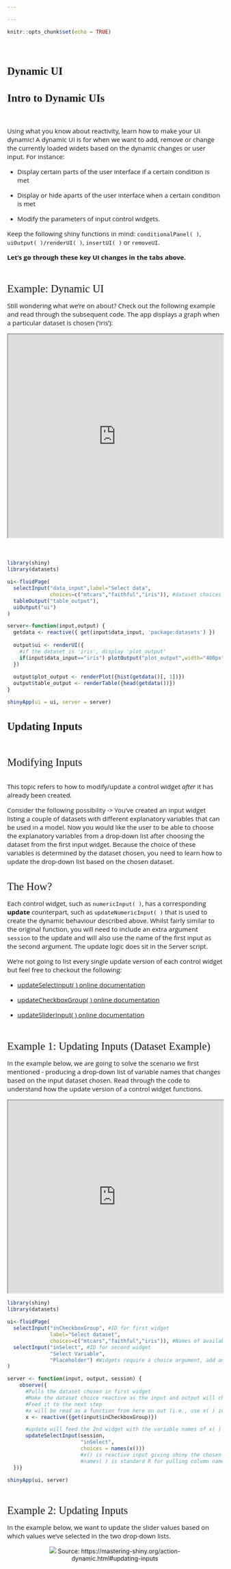 ```yaml
---

---
```

<style>
@import url('https://fonts.googleapis.com/css?family=Scope+One&display=swap');
@import url('https://fonts.googleapis.com/css?family=Scope+One|Unica+One&display=swap&subset=latin-ext');
@import url('https://fonts.googleapis.com/css?family=Open+Sans&display=swap');

h1,h2 {font-family: 'Unica One', cursive;
  font-size: 25px;}
p2 {font-family: 'Unica One', cursive;
  font-size: 25px;}       
p {font-family: 'Open Sans', sans-serif;
  font-size: 15px;}   
</style>
```r
knitr::opts_chunk$set(echo = TRUE)
```
&nbsp;    


# Dynamic UI {.tabset .tabset-fade}  

## Intro to Dynamic UIs
&nbsp;  
<p>Using what you know about reactivity, learn how to make your UI dynamic! A dynamic UI is for when we want to add, remove or change the currently loaded widets based on the dynamic changes or user input. For instance: </p>
<ul>
<li><p>Display certain parts of the user interface if a certain condition is met </p></li>
<li><p>Display or hide aparts of the user interface when a certain condition is met</p></li>
<li><p>Modify the parameters of input control widgets.</p></li>
</ul>  
<p>Keep the following shiny functions in mind: `conditionalPanel( )`, `uiOutput( )/renderUI( )`, `insertUI( )` or `removeUI`.</p>
<p>**Let's go through these key UI changes in the tabs above.**</p>
<br>

<p2>Example: Dynamic UI</p2>
<p>Still wondering what we're on about? Check out the following example and read through the subsequent code. The app displays a graph when a particular dataset is chosen ('iris'):</p>

<center>
<iframe width="100%" height="475" src="https://4-most.shinyapps.io/dynamic_ex/" scrolling= "yes"></iframe>  
</center>  
<br>
```r
library(shiny)
library(datasets)

ui<-fluidPage(
  selectInput("data_input",label="Select data", 
              choices=c("mtcars","faithful","iris")), #dataset choices
  tableOutput("table_output"),
  uiOutput("ui")
)

server<-function(input,output) {
  getdata <- reactive({ get(input$data_input, 'package:datasets') })
  
  output$ui <- renderUI({
    #if the dataset is 'iris', display 'plot_output'
    if(input$data_input=="iris") plotOutput("plot_output",width="400px")
  })
  
  output$plot_output <- renderPlot({hist(getdata()[, 1])})
  output$table_output <- renderTable({head(getdata())})
}

shinyApp(ui = ui, server = server)

```


## Updating Inputs
&nbsp;

<p2>Modifying Inputs</p2>
<br><br>
<p>This topic refers to how to modify/update a control widget *after* it has already been created.</p>
<p>Consider the following possibility -> You've created an input widget listing a couple of datasets with different explanatory variables that can be used in a model. Now you would like the user to be able to choose the explanatory variables from a drop-down list after choosing the dataset from the first input widget. Because the choice of these variables is determined by the dataset chosen, you need to learn how to update the drop-down list based on the chosen dataset. </p>
<p>
<br>
<p2>The How?</p2>
<p>
Each control widget, such as `numericInput( )`, has a corresponding **update** counterpart, such as `updateNumericInput( )` that is used to create the dynamic behaviour described above. Whilst fairly similar to the original function, you will need to include an extra argument `session` to the update and will also use the name of the first input as the second argument. The update logic does sit in the Server script.</p>
<p>We're not going to list every single update version of each control widget but feel free to checkout the following:</p>
<ul>
<li><p>[updateSelectInput( ) online documentation](https://shiny.rstudio.com/reference/shiny/1.2.0/updateSelectInput.html)</p></li>
<li><p>[updateCheckboxGroup( ) online documentation](https://shiny.rstudio.com/reference/shiny/1.2.0/updateCheckboxGroupInput.html)</p></li>
<li><p>[updateSliderInput( ) online documentation](https://shiny.rstudio.com/reference/shiny/latest/updateSliderInput.html)</p></li>
</ul>
<br>

<p2>Example 1: Updating Inputs (Dataset Example)</p2>
<br>
<p>In the example below, we are going to solve the scenario we first mentioned - producing a drop-down list of variable names that changes based on the input dataset chosen. Read through the code to understand how the update version of a control widget functions.</p>
<center>
<iframe width="100%" height="450" src="https://4-most.shinyapps.io/dynamic_ex2/" scrolling= "yes"></iframe>  
</center>

```r
library(shiny)
library(datasets)
  
ui<-fluidPage(
  selectInput("inCheckboxGroup", #ID for first widget
              label="Select dataset",
              choices=c("mtcars","faithful","iris")), #Names of available datasets
  selectInput("inSelect", #ID for second widget
              "Select Variable",
              "Placeholder") #Widgets require a choice argument, add any text for to run without error
)

server <- function(input, output, session) {
    observe({    
      #Pulls the dataset chosen in first widget
      #Make the dataset choice reactive as the input and output will change
      #Feed it to the next step
      #x will be read as a function from here on out (i.e., use x( ) instead of x)
      x <- reactive({get(input$inCheckboxGroup)})

      #update will feed the 2nd widget with the variable names of x( )
      updateSelectInput(session, 
                        "inSelect",
                        choices = names(x())) 
                        #x() is reactive input giving shiny the chosen dataset name
                        #names( ) is standard R for pulling column names
  })}

shinyApp(ui, server)
```
<br>

<p2>Example 2: Updating Inputs</p2>
<br>
<p>In the example below, we want to update the slider values based on which values we've selected in the two drop-down lists.</p>

<center>
<div style="width:75%; height:50%">
![](dynamic_ex1b.PNG)
Source: https://mastering-shiny.org/action-dynamic.html#updating-inputs
</center>
<br>
<p>For some more context:</p>
```r
#You will need to add session as an argument to the server (see below)

server <- function(input, output, session) {
  observeEvent(input$min, { #When change in input$min is observed, do --
    updateNumericInput(session,  #Used to identify different users of your app
                       "n",      #Updating slider with ID 'n'
                       min = input$min) #Updating the min value with reactive input
  })  
  observeEvent(input$max, { #When change in input$max is observed, do --
    updateNumericInput(session, #Used to identify different users of your app
                       "n",     #Updating slider with ID 'n'
                       max = input$max) #Updating the max value with reactive input
  })}

```
<br>

<center>
<iframe width="100%" height="475" src="https://hadley.shinyapps.io/ms-update-basics/" scrolling= "yes"></iframe>  
</center>  

<p2>Exercise Time!</p2>
<br>
<p>You have the following code in your server - A slider widget affects what value is shown in the numericInput widget (box with numeric value).</p2>
<p>What would you write in the server to update the widget?</p>
```r
ui<-fluidPage(
  fluidRow(
    column(3, wellPanel(
      h4("This input control needs to change the next input control"),
      sliderInput("control_num", #Input ID for widget 1
                  "This controls values:", 
                  min = 1, max = 20, value = 15) #Settings for input control
    )),
    column(3, wellPanel(
      #Need to update the values of this control (box displaying values from widget 1)
      numericInput("inNumber",  #Input ID for widget 2
                  "Number input:",
                   min = 1, max = 20, value = 5, step = 0.5)) #Initial settings
    )))
```
<br>
<div id="testing2" style="display:none;">
```r
function(input, output, clientData, session) {
  observe({
    c_num <- input$control_num #For simplicity but you can use input$control_num
    updateNumericInput(session, "inNumber", value = c_num)
  })
}
```
</div>

<button onclick="myFunction()"><p style="color:#696969">Only me if you've tried!</p></button>
<p id="demo2"></p>
<br>
<script>
function myFunction() {
  var x = document.getElementById("testing2").innerHTML;
  document.getElementById("demo2").innerHTML = x;
}
</script>



## Dynamic Visibility
&nbsp;  

<p2>Selective display of the UI</p2>
<br><br>
<p>This next topic is all about how to selectively show or hide certain parts of the UI. We will use Hadley Wickham's example to illustrate how this works in 2 key examples.</p>

>Consider the following first scenario:
>
>>You have 1 sidePanel with a control widget and 3 tabPanels with different content on each tab. The control widget determines which tab and, by extension, what content is displayed on the mainPanel. How can we make this happen?

<p>To illustrate: </p>
<center>
<iframe width="100%" height="400" src="https://hadley.shinyapps.io/ms-dynamic-panels" scrolling= "yes"></iframe>  
</center>  
<br>

<p>In order for this to work, you will need the following CSS code - `"#g_SWITCH { display:none; }"`. It is not necessary for you to know how this works quite yet - Just know that it applies a style (do not display) to the tabsetPanel.</p>

```r
ui <- fluidPage(
  tags$style("#g_SWITCH { display:none; }"), #Hides tabs not selected.
  #The hash is followed by the input ID your're applying the code to. 
  #Do not touch the rest of the CSS code.
  sidebarLayout(
    sidebarPanel(
      #Widget 1 -> 3 options using the IDs identifying the 3 tabs
      selectInput("controller", #Widget ID
                  "Show", 
                  #Choice of 3 tabs, added "panel" to match input IDs below
                  choices = paste0("panel", 1:3))
    ),
    mainPanel( #Not a widget but can still be used as an input function
      tabsetPanel(
        id = "g_SWITCH", #Input ID
        #Following are 3 tabs with content (only text in this instance)
        #Content will be displayed based on the choice of panel in widget 1
        tabPanel("panel1",           #Input ID for tab 1
                 "Panel 1 content"), #Content for tab 1
        tabPanel("panel2",           #Input ID for tab 2
                 "Panel 2 content"), #Content for tab 2
        tabPanel("panel3",           #Input ID for tab 3
                 "Panel 3 content")  #Content for tab 3
      ))
  ))

server <- function(input, output, session) {
  observeEvent(input$controller, {
    updateTabsetPanel(session, 
                      "g_SWITCH", #Update the tabsetPanel with ID 'g_SWITCH'
                      selected = input$controller) 
                      #The tab chosen is dictated by which choice in widget 1 was selected
  })}
```
<br>

<p2>Displaying New Control Widgets</p2>
<br><br>
<p>Unlike the example in the previous tab (Updating Widgets), this topic is about displaying different types of control widgets based on whatever input you may have chosen.</p>

>Consider the second scenario:
>
>><p>You have one datset but would like to apply different statistical models and potentially evaluate their accuracy using different metrics. However, you don't want to create an app for each type of model that you would like to run and you don't want to create a visible tab for each model. Not only do you want to run different types of models, but each type of model will also need different controls. For instance:</p>
<ul><li><p>A Decision Tree model can be constrained by limiting the maximum depth and the minimum number of observations needed for a split.</p></li>
<li><p>What about running Logistic Regression on the same sample but wanting to use an L1 rather than an L2 penalty?</p></li>
<li><p>A KNN model can be tuned by determining how many neighbours you're looking at.</p></li></ul>
>>Each of these models would have different parameters that a user may want to change. How do we make this happen?


<p>To illustrate what you could potentially do, we're going to use Hadley Wickham's following example It's simpler than the scenario we've mentioned but the same process and logic applies. Careful though! Even a simple example can get complex quickly.</p>

<center>
<iframe width="100%" height="450" src="https://hadley.shinyapps.io/ms-dynamic-conditional/" scrolling= "yes"></iframe>  
</center>  
<br>

```r
#Code created outside of the main UI. It is then called in the UI (to make code clearer).
#Think of this like calling a macro inside of another
parameter_tabs <- tagList(
  tags$style("#params { display:none; }"), #Set to not appear as in previous example
  #Places different input control widgets (based on distribution) on different tabs
  tabsetPanel(id = "params",
    tabPanel("normal",
      numericInput("mean", "mean", value = 1),
      numericInput("sd", "standard deviation", min = 0, value = 1)),
    tabPanel("uniform", 
      numericInput("min", "min", value = 0),
      numericInput("max", "max", value = 1)),
    tabPanel("exponential",
      numericInput("rate", "rate", value = 1, min = 0),)
))

#UI Code
ui <- fluidPage(
  sidebarLayout(
    sidebarPanel(
      selectInput("dist", #Input ID that is sent to the server 
                  "Distribution", 
                  choices = c("normal", "uniform", "exponential")),
      numericInput("n", 
                  "Number of samples", 
                  value = 100),
      #Essentially you are creating tabs inside of the side panel that appear based on your selected dist.
      parameter_tabs, ), 
    mainPanel(
      plotOutput("hist")) #displays the graph
))

#Server Code
server <- function(input, output, session) {
  observeEvent(input$dist, {#Update the tabPanels with input controls based on distribution chosen
    updateTabsetPanel(session, "params", selected = input$dist) }) 
  
  sample <- reactive({ 
    #produces the distribution chosen from above
    #the sample will then be called by the renderPlot which is displayed by the UI
    switch(input$dist,
          normal = rnorm(input$n, input$mean, input$sd),
          uniform = runif(input$n, input$min, input$max),
          exponential = rexp(input$n, input$rate))})
  
  output$hist <- renderPlot(hist(sample()))
}
```
<br>



## Creating UI 
&nbsp;  

<p2>Selective display of the UI</p2>
<br><br>
<p>
This next topic is all about how to selectively show or hide certain parts of the UI.
</p>

<br>

## Checkpoint 5
&nbsp;  

